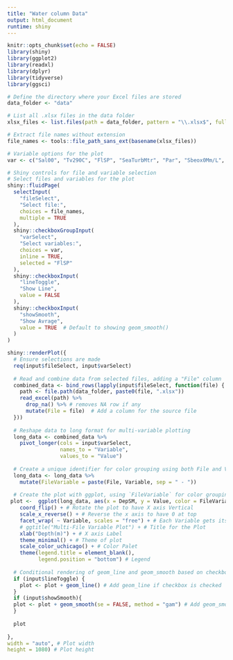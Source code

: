 ```yaml
---
title: "Water column Data"
output: html_document
runtime: shiny
---
```


```r
knitr::opts_chunk$set(echo = FALSE)
library(shiny)
library(ggplot2)
library(readxl)
library(dplyr)
library(tidyverse)
library(ggsci)

# Define the directory where your Excel files are stored
data_folder <- "data"

# List all .xlsx files in the data folder
xlsx_files <- list.files(path = data_folder, pattern = "\\.xlsx$", full.names = TRUE)

# Extract file names without extension
file_names <- tools::file_path_sans_ext(basename(xlsx_files))

# Variable options for the plot
var <- c("Sal00", "Tv290C", "FlSP", "SeaTurbMtr", "Par", "Sbeox0Mm/L", "Sbeox0PS", "AltM", "Flag")
```

```r
# Shiny controls for file and variable selection
# Select files and variables for the plot
shiny::fluidPage(
  selectInput(
    "fileSelect",
    "Select file:",
    choices = file_names,
    multiple = TRUE
  ),
  shiny::checkboxGroupInput(
    "varSelect",
    "Select variables:",
    choices = var,
    inline = TRUE,
    selected = "FlSP"
  ),
  shiny::checkboxInput(
    "lineToggle",
    "Show Line",
    value = FALSE
  ),
  shiny::checkboxInput(
    "showSmooth",
    "Show Avrage",
    value = TRUE  # Default to showing geom_smooth()
  )
)
```

```r
shiny::renderPlot({
  # Ensure selections are made
  req(input$fileSelect, input$varSelect)
  
  # Read and combine data from selected files, adding a "File" column
  combined_data <- bind_rows(lapply(input$fileSelect, function(file) {
    path <- file.path(data_folder, paste0(file, ".xlsx"))
    read_excel(path) %>%
      drop_na() %>% # removes NA row if any
      mutate(File = file)  # Add a column for the source file
  }))
  
  # Reshape data to long format for multi-variable plotting
  long_data <- combined_data %>%
    pivot_longer(cols = input$varSelect,
                 names_to = "Variable",
                 values_to = "Value")
  
  # Create a unique identifier for color grouping using both File and Variable
  long_data <- long_data %>%
    mutate(FileVariable = paste(File, Variable, sep = " - "))
  
  # Create the plot with ggplot, using `FileVariable` for color grouping
 plot <-  ggplot(long_data, aes(x = DepSM, y = Value, color = FileVariable)) +
    coord_flip() + # Rotate the plot to have X axis Vertical
    scale_x_reverse() + # Reverse the x axis to have 0 at top
    facet_wrap( ~ Variable, scales = "free") + # Each Variable gets its own plot
    # ggtitle("Multi-File Variable Plot") + # Title for the Plot
    xlab("Depth(m)") + # X axis Label
    theme_minimal() + # Theme of plot
    scale_color_uchicago() + # Color Palet
    theme(legend.title = element_blank(),
          legend.position = "bottom") # Legend
 
  # Conditional rendering of geom_line and geom_smooth based on checkbox
  if (input$lineToggle) {
    plot <- plot + geom_line() # Add geom_line if checkbox is checked
  }
  if (input$showSmooth){
  plot <- plot + geom_smooth(se = FALSE, method = "gam") # Add geom_smooth if checkbox is checked
  }
  
  plot
  
}, 
width = "auto", # Plot width
height = 1080) # Plot height
```
